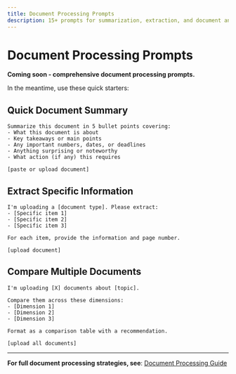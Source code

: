 ```yaml
---
title: Document Processing Prompts
description: 15+ prompts for summarization, extraction, and document analysis
---
```


# Document Processing Prompts

**Coming soon - comprehensive document processing prompts.**

In the meantime, use these quick starters:

## Quick Document Summary
```
Summarize this document in 5 bullet points covering:
- What this document is about
- Key takeaways or main points
- Any important numbers, dates, or deadlines
- Anything surprising or noteworthy
- What action (if any) this requires

[paste or upload document]
```

## Extract Specific Information
```
I'm uploading a [document type]. Please extract:
- [Specific item 1]
- [Specific item 2]
- [Specific item 3]

For each item, provide the information and page number.

[upload document]
```

## Compare Multiple Documents
```
I'm uploading [X] documents about [topic].

Compare them across these dimensions:
- [Dimension 1]
- [Dimension 2]
- [Dimension 3]

Format as a comparison table with a recommendation.

[upload all documents]
```

---

**For full document processing strategies, see**: [Document Processing Guide](../daily-essentials/document-processing)

